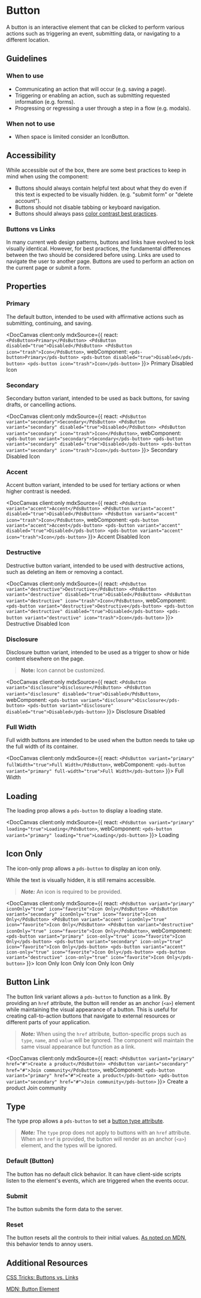 
# Button

A button is an interactive element that can be clicked to perform various actions such as triggering an event, submitting data, or navigating to a different location.

## Guidelines

### When to use

- Communicating an action that will occur (e.g. saving a page).
- Triggering or enabling an action, such as submitting requested information (e.g. forms).
- Progressing or regressing a user through a step in a flow (e.g. modals).

### When not to use
- When space is limited consider an IconButton.

## Accessibility

While accessible out of the box, there are some best practices to keep in mind when using the component:

- Buttons should always contain helpful text about what they do even if this text is expected to be visually hidden. (e.g. "submit form" or "delete account").
- Buttons should not disable tabbing or keyboard navigation.
- Buttons should always pass [color contrast best practices](https://www.w3.org/WAI/WCAG22/Understanding/contrast-minimum.html).

### Buttons vs Links

In many current web design patterns, buttons and links have evolved to look visually identical. However, for best practices, the fundamental differences between the two should be considered before using. Links are used to navigate the user to another page. Buttons are used to perform an action on the current page or submit a form.

## Properties

<DocArgsTable componentName="pds-button" docSource={components}/>

### Primary

The default button, intended to be used with affirmative actions such as submitting, continuing, and saving.

<DocCanvas client:only
  mdxSource={{
    react: `
    <PdsButton>Primary</PdsButton>
    <PdsButton disabled="true">Disabled</PdsButton>
    <PdsButton icon="trash">Icon</PdsButton>
    `,
    webComponent: `
    <pds-button>Primary</pds-button>
    <pds-button disabled="true">Disabled</pds-button>
    <pds-button icon="trash">Icon</pds-button>
    `
}}>
  <pds-button>Primary</pds-button>
  <pds-button disabled="true">Disabled</pds-button>
  <pds-button icon="trash">Icon</pds-button>
</DocCanvas>

### Secondary

Secondary button variant, intended to be used as back buttons, for saving drafts, or cancelling actions.

<DocCanvas client:only
  mdxSource={{
    react: `
    <PdsButton variant="secondary">Secondary</PdsButton>
    <PdsButton variant="secondary" disabled="true">Disabled</PdsButton>
    <PdsButton variant="secondary" icon="trash">Icon</PdsButton>
    `,
    webComponent: `
    <pds-button variant="secondary">Secondary</pds-button>
    <pds-button variant="secondary" disabled="true">Disabled</pds-button>
    <pds-button variant="secondary" icon="trash">Icon</pds-button>
    `
}}>
  <pds-button variant="secondary">Secondary</pds-button>
  <pds-button variant="secondary" disabled="true">Disabled</pds-button>
  <pds-button variant="secondary" icon="trash">Icon</pds-button>
</DocCanvas>

### Accent

Accent button variant, intended to be used for tertiary actions or when higher contrast is needed.

<DocCanvas client:only
  mdxSource={{
    react: `
    <PdsButton variant="accent">Accent</PdsButton>
    <PdsButton variant="accent" disabled="true">Disabled</PdsButton>
    <PdsButton variant="accent" icon="trash">Icon</PdsButton>
    `,
    webComponent: `
    <pds-button variant="accent">Accent</pds-button>
    <pds-button variant="accent" disabled="true">Disabled</pds-button>
    <pds-button variant="accent" icon="trash">Icon</pds-button>
    `
}}>
  <pds-button variant="accent">Accent</pds-button>
  <pds-button variant="accent" disabled="true">Disabled</pds-button>
  <pds-button variant="accent" icon="trash">Icon</pds-button>
</DocCanvas>

### Destructive

Destructive button variant, intended to be used with destructive actions, such as deleting an item or removing a contact.

<DocCanvas client:only
  mdxSource={{
    react: `
    <PdsButton variant="destructive">Destructive</PdsButton>
    <PdsButton variant="destructive" disabled="true">Disabled</PdsButton>
    <PdsButton variant="destructive" icon="trash">Icon</PdsButton>
    `,
    webComponent: `
    <pds-button variant="destructive">Destructive</pds-button>
    <pds-button variant="destructive" disabled="true">Disabled</pds-button>
    <pds-button variant="destructive" icon="trash">Icon</pds-button>
    `
}}>
  <pds-button variant="destructive">Destructive</pds-button>
  <pds-button variant="destructive" disabled="true">Disabled</pds-button>
  <pds-button variant="destructive" icon="trash">Icon</pds-button>
</DocCanvas>

### Disclosure

Disclosure button variant, intended to be used as a trigger to show or hide content elsewhere on the page.

> **Note:** Icon cannot be customized.

<DocCanvas client:only
  mdxSource={{
    react: `
    <PdsButton variant="disclosure">Disclosure</PdsButton>
    <PdsButton variant="disclosure" disabled="true">Disabled</PdsButton>
    `,
    webComponent: `
    <pds-button variant="disclosure">Disclosure</pds-button>
    <pds-button variant="disclosure" disabled="true">Disabled</pds-button>
    `
}}>
  <pds-button variant="disclosure">Disclosure</pds-button>
  <pds-button variant="disclosure" disabled="true">Disabled</pds-button>
</DocCanvas>

### Full Width

Full width buttons are intended to be used when the button needs to take up the full width of its container.

<DocCanvas client:only
  mdxSource={{
    react: `
    <PdsButton variant="primary" fullWidth="true">Full Width</PdsButton>
    `,
    webComponent: `
    <pds-button variant="primary" full-width="true">Full Width</pds-button>
    `
}}>
  <pds-button variant="primary" full-width="true">Full Width</pds-button>
</DocCanvas>

## Loading

The loading prop allows a `pds-button` to display a loading state.

<DocCanvas client:only
  mdxSource={{
    react: `
    <PdsButton variant="primary" loading="true">Loading</PdsButton>
    `,
    webComponent: `
    <pds-button variant="primary" loading="true">Loading</pds-button>
    `
}}>
  <pds-button variant="primary" loading="true">Loading</pds-button>
</DocCanvas>

## Icon Only

The icon-only prop allows a `pds-button` to display an icon only.

While the text is visually hidden, it is still remains accessible.

> ***Note:*** An icon is required to be provided.

<DocCanvas client:only
  mdxSource={{
    react: `
    <PdsButton variant="primary" iconOnly="true" icon="favorite">Icon Only</PdsButton>
    <PdsButton variant="secondary" iconOnly="true" icon="favorite">Icon Only</PdsButton>
    <PdsButton variant="accent" iconOnly="true" icon="favorite">Icon Only</PdsButton>
    <PdsButton variant="destructive" iconOnly="true" icon="favorite">Icon Only</PdsButton>
    `,
    webComponent: `
    <pds-button variant="primary" icon-only="true" icon="favorite">Icon Only</pds-button>
    <pds-button variant="secondary" icon-only="true" icon="favorite">Icon Only</pds-button>
    <pds-button variant="accent" icon-only="true" icon="favorite">Icon Only</pds-button>
    <pds-button variant="destructive" icon-only="true" icon="favorite">Icon Only</pds-button>
    `
}}>
  <pds-button variant="primary" icon-only="true" icon="favorite">Icon Only</pds-button>
  <pds-button variant="secondary" icon-only="true" icon="favorite">Icon Only</pds-button>
  <pds-button variant="accent" icon-only="true" icon="favorite">Icon Only</pds-button>
  <pds-button variant="destructive" icon-only="true" icon="favorite">Icon Only</pds-button>
</DocCanvas>


## Button Link

The button link variant allows a `pds-button` to function as a link. By providing an `href` attribute, the button will render as an anchor (`<a>`) element while maintaining the visual appearance of a button. This is useful for creating call-to-action buttons that navigate to external resources or different parts of your application.

> ***Note:*** When using the `href` attribute, button-specific props such as `type`, `name`, and `value` will be ignored. The component will maintain the same visual appearance but function as a link.

<DocCanvas client:only
  mdxSource={{
    react: `
    <PdsButton variant="primary" href="#">Create a product</PdsButton>
    <PdsButton variant="secondary" href="#">Join community</PdsButton>
    `,
    webComponent: `
    <pds-button variant="primary" href="#">Create a product</pds-button>
    <pds-button variant="secondary" href="#">Join community</pds-button>
    `
}}>
  <pds-button variant="primary" href="#">Create a product</pds-button>
  <pds-button variant="secondary" href="#">Join community</pds-button>
</DocCanvas>

## Type

The type prop allows a `pds-button` to set a [button type attribute](https://developer.mozilla.org/en-US/docs/Web/HTML/Element/button#attr-type).

> ***Note:*** The `type` prop does not apply to buttons with an `href` attribute. When an `href` is provided, the button will render as an anchor (`<a>`) element, and the types will be ignored.

### Default (Button)

The button has no default click behavior. It can have client-side scripts listen to the element's events, which are triggered when the events occur.

### Submit

The button submits the form data to the server.

### Reset

The button resets all the controls to their initial values. [As noted on MDN](https://developer.mozilla.org/en-US/docs/Web/HTML/Element/button#attr-type), this behavior tends to annoy users.

## Additional Resources

[CSS Tricks: Buttons vs. Links](https://css-tricks.com/buttons-vs-links/)

[MDN: Button Element](https://developer.mozilla.org/en-US/docs/Web/HTML/Element/button)
